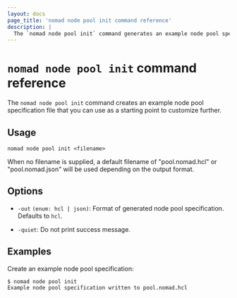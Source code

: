 ```yaml
---
layout: docs
page_title: 'nomad node pool init command reference'
description: |
  The `nomad node pool init` command generates an example node pool specification.
---
```


# `nomad node pool init` command reference

The `nomad node pool init` command creates an example node pool specification
file that you can use as a starting point to customize further.

## Usage

```plaintext
nomad node pool init <filename>
```

When no filename is supplied, a default filename of "pool.nomad.hcl" or
"pool.nomad.json" will be used depending on the output format.

## Options

- `-out` `(enum: hcl | json)`: Format of generated node pool
  specification. Defaults to `hcl`.

- `-quiet`: Do not print success message.

## Examples

Create an example node pool specification:

```shell-session
$ nomad node pool init
Example node pool specification written to pool.nomad.hcl
```
